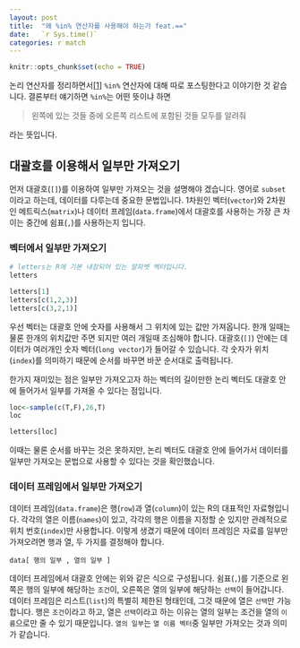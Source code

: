 ```yaml
---
layout: post
title:  "왜 %in% 연산자를 사용해야 하는가 feat.=="
date:   `r Sys.time()`
categories: r match
---
```


```r
knitr::opts_chunk$set(echo = TRUE)
```

논리 연산자를 정리하면서[[1][1]] `%in%` 연산자에 대해 따로 포스팅한다고 이야기한 것 같습니다. 결론부터 얘기하면 `%in%`는 어떤 뜻이냐 하면 

> 왼쪽에 있는 것들 중에 오른쪽 리스트에 포함된 것들 모두를 알려줘

라는 뜻입니다. 

## 대괄호를 이용해서 일부만 가져오기

먼저 대괄호(`[]`)를 이용하여 일부만 가져오는 것을 설명해야 겠습니다. 영어로 `subset`이라고 하는데, 데이터를 다루는데 중요한 문법입니다. 1차원인 벡터(`vector`)와 2차원인 메트릭스(`matrix`)나 데이터 프레임(`data.frame`)에서 대괄호를 사용하는 가장 큰 차이는 중간에 쉼표(`,`)를 사용하는지 입니다. 

### 벡터에서 일부만 가져오기

```r
# letters는 R에 기본 내장되어 있는 알파벳 벡터입니다.
letters

letters[1]
letters[c(1,2,3)]
letters[c(3,2,1)]
```

우선 벡터는 대괄호 안에 숫자를 사용해서 그 위치에 있는 값만 가져옵니다. 한개 일때는 물론 한개의 위치값만 주면 되지만 여러 개일때 조심해야 합니다. 대괄호(`[]`) 안에는 데이터가 여러개인 숫자 벡터(`long vector`)가 들어갈 수 있습니다. 각 숫자가 위치(`index`)를 의미하기 때문에 순서를 바꾸면 바꾼 순서대로 출력됩니다.

한가지 재미있는 점은 일부만 가져오고자 하는 벡터의 길이만한 논리 벡터도 대괄호 안에 들어가서 일부를 가져올 수 있다는 점입니다.

```r
loc<-sample(c(T,F),26,T)
loc

letters[loc]
```

이때는 물론 순서를 바꾸는 것은 못하지만, 논리 벡터도 대괄호 안에 들어가서 데이터를 일부만 가져오는 문법으로 사용할 수 있다는 것을 확인했습니다.

### 데이터 프레임에서 일부만 가져오기

데이터 프레임(`data.frame`)은 행(`row`)과 열(`column`)이 있는 R의 대표적인 자료형입니다. 각각의 열은 이름(`names`)이 있고, 각각의 행은 이름을 지정할 순 있지만 관례적으로 위치 번호(`index`)만 사용합니다. 이렇게 생겼기 때문에 데이터 프레임은 자료를 일부만 가져오려면 행과 열, 두 가지를 결정해야 합니다. 

```
data[ 행의 일부 , 열의 일부 ]
```
데이터 프레임에서 대괄호 안에는 위와 같은 식으로 구성됩니다. 쉼표(`,`)를 기준으로 왼쪽은 행의 일부에 해당하는 `조건`이, 오른쪽은 열의 일부에 해당하는 `선택`이 들어갑니다. 데이터 프레임은 리스트(`list`)의 특별히 제한된 형태인데, 그것 때문에 열은 `선택`만 가능합니다. 행은 `조건`이라고 하고, 열은 `선택`이라고 하는 이유는 열의 일부는 조건을 열의 `이름`으로만 줄 수 있기 때문입니다. `열의 일부`는 `열 이름 벡터`중 일부만 가져오는 것과 의미가 같습니다.






[1]: https://mrchypark.github.io/r/operator/%EB%85%BC%EB%A6%AC-%EC%97%B0%EC%82%B0%EC%9E%90-%EC%A0%95%EB%A6%AC.html